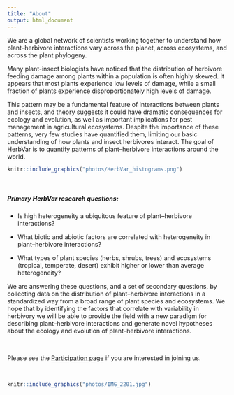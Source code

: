 ```yaml
---
title: "About"
output: html_document
---
```


We are a global network of scientists working together to understand how plant--herbivore interactions vary across the planet, across ecosystems, and across the plant phylogeny.

Many plant-insect biologists have noticed that the distribution of herbivore feeding damage among plants within a population is often highly skewed. It appears that most plants experience low levels of damage, while a small fraction of plants experience disproportionately high levels of damage. 

This pattern may be a fundamental feature of interactions between plants and insects, and theory suggests it could have dramatic consequences for ecology and evolution, as well as important implications for pest management in agricultural ecosystems. Despite the importance of these patterns, very few studies have quantified them, limiting our basic understanding of how plants and insect herbivores interact. The goal of HerbVar is to quantify patterns of plant--herbivore interactions around the world.

```r
knitr::include_graphics("photos/HerbVar_histograms.png")
```

<br>

##### Primary HerbVar research questions:
* Is high heterogeneity a ubiquitous feature of plant--herbivore interactions?

* What biotic and abiotic factors are correlated with heterogeneity in plant--herbivore interactions?

* What types of plant species (herbs, shrubs, trees) and ecosystems (tropical, temperate, desert) exhibit higher or lower than average heterogeneity?

We are answering these questions, and a set of secondary questions, by collecting data on the distribution of plant--herbivore interactions in a standardized way from a broad range of plant species and ecosystems. We hope that by identifying the factors that correlate with variability in herbivory we will be able to provide the field with a new paradigm for describing plant--herbivore interactions and generate novel hypotheses about the ecology and evolution of plant--herbivore interactions.

<br>

Please see the [Participation page](participation.html) if you are interested in joining us.

<br>

```r
knitr::include_graphics("photos/IMG_2201.jpg")
```
